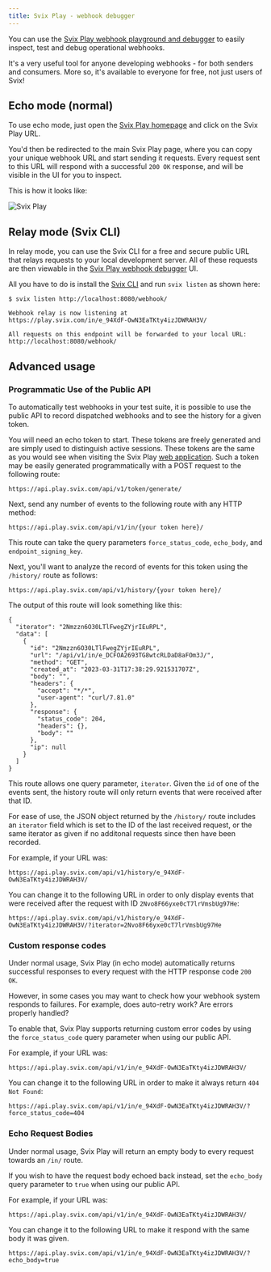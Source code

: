 ```yaml
---
title: Svix Play - webhook debugger
---
```


You can use the [Svix Play webhook playground and debugger](https://www.svix.com/play/) to easily inspect, test and debug operational webhooks.

It's a very useful tool for anyone developing webhooks - for both senders and consumers. More so, it's available to everyone for free, not just users of Svix!

## Echo mode (normal)

To use echo mode, just open the [Svix Play homepage](https://www.svix.com/play/) and click on the Svix Play URL.

You'd then be redirected to the main Svix Play page, where you can copy your unique webhook URL and start sending it requests. Every request sent to this URL will respond with a successful `200 OK` response, and will be visible in the UI for you to inspect.

This is how it looks like:

![Svix Play](./img/svix-play.png)

## Relay mode (Svix CLI)

In relay mode, you can use the Svix CLI for a free and secure public URL that relays requests to your local development server. All of these requests are then viewable in the [Svix Play webhook debugger](https://www.svix.com/play/) UI.

All you have to do is install the [Svix CLI](https://github.com/svix/svix-cli) and run `svix listen` as shown here:

```
$ svix listen http://localhost:8080/webhook/

Webhook relay is now listening at
https://play.svix.com/in/e_94XdF-OwN3EaTKty4izJDWRAH3V/

All requests on this endpoint will be forwarded to your local URL:
http://localhost:8080/webhook/
```

## Advanced usage

### Programmatic Use of the Public API

To automatically test webhooks in your test suite, it is possible to use the public API to record dispatched webhooks and to see the history for a given token.

You will need an echo token to start. These tokens are freely generated and are simply used to distinguish active sessions. These tokens are the same as you would see when visiting the Svix Play [web application](https://play.svix.com). Such a token may be easily generated programmatically with a POST request to the following route:

```
https://api.play.svix.com/api/v1/token/generate/
```

Next, send any number of events to the following route with any HTTP method:

```
https://api.play.svix.com/api/v1/in/{your token here}/
```

This route can take the query parameters `force_status_code`, `echo_body`, and `endpoint_signing_key`.

Next, you'll want to analyze the record of events for this token using the `/history/` route as follows:

```
https://api.play.svix.com/api/v1/history/{your token here}/
```

The output of this route will look something like this:

```
{
  "iterator": "2Nmzzn6O30LTlFwegZYjrIEuRPL",
  "data": [
    {
      "id": "2Nmzzn6O30LTlFwegZYjrIEuRPL",
      "url": "/api/v1/in/e_DCFOA2693TG8wtcRLDaD8aFOm3J/",
      "method": "GET",
      "created_at": "2023-03-31T17:38:29.921531707Z",
      "body": "",
      "headers": {
        "accept": "*/*",
        "user-agent": "curl/7.81.0"
      },
      "response": {
        "status_code": 204,
        "headers": {},
        "body": ""
      },
      "ip": null
    }
  ]
}
```


This route allows one query parameter, `iterator`. Given the `id` of one of the events sent, the history route will only return events that were received after that ID.

For ease of use, the JSON object returned by the `/history/` route includes an `iterator` field which is set to the ID of the last received request, or the same iterator as given if no additonal requests since then have been recorded.

For example, if your URL was:

```
https://api.play.svix.com/api/v1/history/e_94XdF-OwN3EaTKty4izJDWRAH3V/
```

You can change it to the following URL in order to only display events that were received after the request with ID `2Nvo8F66yxe0cT7lrVmsbUg97He`:

```
https://api.play.svix.com/api/v1/history/e_94XdF-OwN3EaTKty4izJDWRAH3V/?iterator=2Nvo8F66yxe0cT7lrVmsbUg97He
```

### Custom response codes

Under normal usage, Svix Play (in echo mode) automatically returns successful responses to every request with the HTTP response code `200 OK`.

However, in some cases you may want to check how your webhook system responds to failures. For example, does auto-retry work? Are errors properly handled?

To enable that, Svix Play supports returning custom error codes by using the `force_status_code` query parameter when using our public API.

For example, if your URL was:

```
https://api.play.svix.com/api/v1/in/e_94XdF-OwN3EaTKty4izJDWRAH3V/
```

You can change it to the following URL in order to make it always return `404 Not Found`:

```
https://api.play.svix.com/api/v1/in/e_94XdF-OwN3EaTKty4izJDWRAH3V/?force_status_code=404
```

### Echo Request Bodies

Under normal usage, Svix Play will return an empty body to every request towards an `/in/` route.

If you wish to have the request body echoed back instead, set the `echo_body` query parameter to `true` when using our public API.

For example, if your URL was:

```
https://api.play.svix.com/api/v1/in/e_94XdF-OwN3EaTKty4izJDWRAH3V/
```

You can change it to the following URL to make it respond with the same body it was given.

```
https://api.play.svix.com/api/v1/in/e_94XdF-OwN3EaTKty4izJDWRAH3V/?echo_body=true
```
